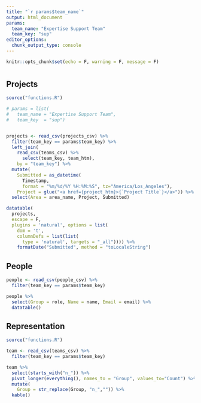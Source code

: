 ```yaml
---
title: "`r params$team_name`"
output: html_document
params:
  team_name: "Expertise Support Team"
  team_key: "sup"
editor_options: 
  chunk_output_type: console
---
```


```r
knitr::opts_chunk$set(echo = F, warning = F, message = F)
```

# {.tabset}

## Projects

```r
source("functions.R")

# params = list(
#   team_name = "Expertise Support Team",
#   team_key  = "sup")


projects <- read_csv(projects_csv) %>% 
  filter(team_key == params$team_key) %>% 
  left_join(
    read_csv(teams_csv) %>% 
      select(team_key, team_htm),
    by = "team_key") %>% 
  mutate(
    Submitted = as_datetime(
      Timestamp, 
      format = "%m/%d/%Y %H:%M:%S", tz="America/Los_Angeles"),
    Project = glue("<a href={project_htm}>{`Project Title`}</a>")) %>% 
  select(Area = area_name, Project, Submitted)

datatable(
  projects, 
  escape = F,
  plugins = 'natural', options = list(
    dom = 't',
    columnDefs = list(list(
      type = 'natural', targets = "_all")))) %>% 
    formatDate("Submitted", method = "toLocaleString")
```

## People

```r
people <- read_csv(people_csv) %>% 
  filter(team_key == params$team_key)

people %>% 
  select(Group = role, Name = name, Email = email) %>% 
  datatable()
```

## Representation

```r
source("functions.R")

team <- read_csv(teams_csv) %>% 
  filter(team_key == params$team_key)

team %>% 
  select(starts_with("n_")) %>% 
  pivot_longer(everything(), names_to = "Group", values_to="Count") %>% 
  mutate(
    Group = str_replace(Group, "n_","")) %>% 
  kable()
```


